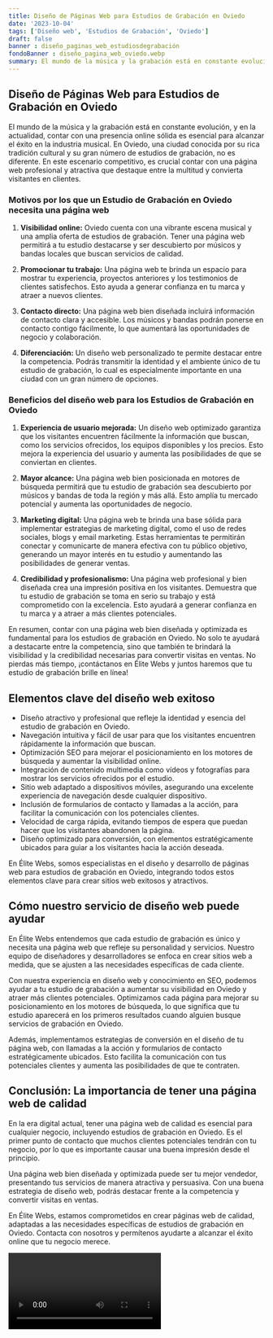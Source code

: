 ```yaml
---
title: Diseño de Páginas Web para Estudios de Grabación en Oviedo
date: '2023-10-04'
tags: ['Diseño web', 'Estudios de Grabación', 'Oviedo']
draft: false
banner : diseño_paginas_web_estudiosdegrabación
fondoBanner : diseño_pagina_web_oviedo.webp
summary: El mundo de la música y la grabación está en constante evolución, y en la actualidad, contar con una presencia online sólida es esencial para alcanzar el éxito en la industria musical. En Oviedo, una ciudad conocida por su rica tradición cultural y su gran número de estudios de grabación, no es diferente. En este escenario competitivo, es crucial contar con una página web profesional y atractiva que destaque entre la multitud y convierta visitantes en clientes.
---
```


## Diseño de Páginas Web para Estudios de Grabación en Oviedo

El mundo de la música y la grabación está en constante evolución, y en la actualidad, contar con una presencia online sólida es esencial para alcanzar el éxito en la industria musical. En Oviedo, una ciudad conocida por su rica tradición cultural y su gran número de estudios de grabación, no es diferente. En este escenario competitivo, es crucial contar con una página web profesional y atractiva que destaque entre la multitud y convierta visitantes en clientes.

### Motivos por los que un Estudio de Grabación en Oviedo necesita una página web

1. **Visibilidad online:** Oviedo cuenta con una vibrante escena musical y una amplia oferta de estudios de grabación. Tener una página web permitirá a tu estudio destacarse y ser descubierto por músicos y bandas locales que buscan servicios de calidad.

2. **Promocionar tu trabajo:** Una página web te brinda un espacio para mostrar tu experiencia, proyectos anteriores y los testimonios de clientes satisfechos. Esto ayuda a generar confianza en tu marca y atraer a nuevos clientes.

3. **Contacto directo:** Una página web bien diseñada incluirá información de contacto clara y accesible. Los músicos y bandas podrán ponerse en contacto contigo fácilmente, lo que aumentará las oportunidades de negocio y colaboración.

4. **Diferenciación:** Un diseño web personalizado te permite destacar entre la competencia. Podrás transmitir la identidad y el ambiente único de tu estudio de grabación, lo cual es especialmente importante en una ciudad con un gran número de opciones.

### Beneficios del diseño web para los Estudios de Grabación en Oviedo

1. **Experiencia de usuario mejorada:** Un diseño web optimizado garantiza que los visitantes encuentren fácilmente la información que buscan, como los servicios ofrecidos, los equipos disponibles y los precios. Esto mejora la experiencia del usuario y aumenta las posibilidades de que se conviertan en clientes.

2. **Mayor alcance:** Una página web bien posicionada en motores de búsqueda permitirá que tu estudio de grabación sea descubierto por músicos y bandas de toda la región y más allá. Esto amplía tu mercado potencial y aumenta las oportunidades de negocio.

3. **Marketing digital:** Una página web te brinda una base sólida para implementar estrategias de marketing digital, como el uso de redes sociales, blogs y email marketing. Estas herramientas te permitirán conectar y comunicarte de manera efectiva con tu público objetivo, generando un mayor interés en tu estudio y aumentando las posibilidades de generar ventas.

4. **Credibilidad y profesionalismo:** Una página web profesional y bien diseñada crea una impresión positiva en los visitantes. Demuestra que tu estudio de grabación se toma en serio su trabajo y está comprometido con la excelencia. Esto ayudará a generar confianza en tu marca y a atraer a más clientes potenciales.

En resumen, contar con una página web bien diseñada y optimizada es fundamental para los estudios de grabación en Oviedo. No solo te ayudará a destacarte entre la competencia, sino que también te brindará la visibilidad y la credibilidad necesarias para convertir visitas en ventas. No pierdas más tiempo, ¡contáctanos en Élite Webs y juntos haremos que tu estudio de grabación brille en línea!

<GifSeo />

<Cta />

## Elementos clave del diseño web exitoso

- Diseño atractivo y profesional que refleje la identidad y esencia del estudio de grabación en Oviedo.
- Navegación intuitiva y fácil de usar para que los visitantes encuentren rápidamente la información que buscan.
- Optimización SEO para mejorar el posicionamiento en los motores de búsqueda y aumentar la visibilidad online.
- Integración de contenido multimedia como vídeos y fotografías para mostrar los servicios ofrecidos por el estudio.
- Sitio web adaptado a dispositivos móviles, asegurando una excelente experiencia de navegación desde cualquier dispositivo.
- Inclusión de formularios de contacto y llamadas a la acción, para facilitar la comunicación con los potenciales clientes.
- Velocidad de carga rápida, evitando tiempos de espera que puedan hacer que los visitantes abandonen la página.
- Diseño optimizado para conversión, con elementos estratégicamente ubicados para guiar a los visitantes hacia la acción deseada.

En Élite Webs, somos especialistas en el diseño y desarrollo de páginas web para estudios de grabación en Oviedo, integrando todos estos elementos clave para crear sitios web exitosos y atractivos.

## Cómo nuestro servicio de diseño web puede ayudar

En Élite Webs entendemos que cada estudio de grabación es único y necesita una página web que refleje su personalidad y servicios. Nuestro equipo de diseñadores y desarrolladores se enfoca en crear sitios web a medida, que se ajusten a las necesidades específicas de cada cliente.

Con nuestra experiencia en diseño web y conocimiento en SEO, podemos ayudar a tu estudio de grabación a aumentar su visibilidad en Oviedo y atraer más clientes potenciales. Optimizamos cada página para mejorar su posicionamiento en los motores de búsqueda, lo que significa que tu estudio aparecerá en los primeros resultados cuando alguien busque servicios de grabación en Oviedo.

Además, implementamos estrategias de conversión en el diseño de tu página web, con llamadas a la acción y formularios de contacto estratégicamente ubicados. Esto facilita la comunicación con tus potenciales clientes y aumenta las posibilidades de que te contraten.

## Conclusión: La importancia de tener una página web de calidad

En la era digital actual, tener una página web de calidad es esencial para cualquier negocio, incluyendo estudios de grabación en Oviedo. Es el primer punto de contacto que muchos clientes potenciales tendrán con tu negocio, por lo que es importante causar una buena impresión desde el principio.

Una página web bien diseñada y optimizada puede ser tu mejor vendedor, presentando tus servicios de manera atractiva y persuasiva. Con una buena estrategia de diseño web, podrás destacar frente a la competencia y convertir visitas en ventas.

En Élite Webs, estamos comprometidos en crear páginas web de calidad, adaptadas a las necesidades específicas de estudios de grabación en Oviedo. Contacta con nosotros y permítenos ayudarte a alcanzar el éxito online que tu negocio merece.

<Video />

<CtaBot job='Estudios de Grabación' city='Oviedo'/>

<Gmaps query='Oviedo+españa+maps' />